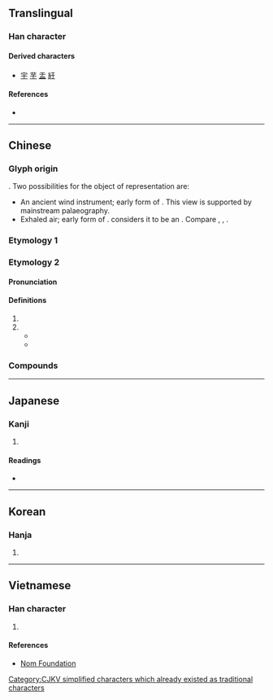 {{character info/new}}
{{also|千|干|子|扵|於}}<!-- may be replaced by zh-forms -->
==Translingual==
{{stroke order|type=animate}}

===Han character===
{{Han char|rn=7|rad=二|as=01|sn=3|four=10400|canj=MD|ids=⿻丁一}}

====Derived characters====
* [[宇]] [[芋]] [[盂]] [[紆]]

====References====
* {{Han ref|kx=0086.060|dkj=00252|dj=0177.040|hdz=10004.050|uh=4E8E|ud=20110|bh=A45F|bd=42079}}

----

==Chinese==

===Glyph origin===
{{Han etym}}
{{liushu|p}}. Two possibilities for the object of representation are:
* An ancient wind instrument; early form of {{och-l|竽}}. This view is supported by mainstream palaeography.
* Exhaled air; early form of {{och-l|吁|to sigh}}. ''{{w|Shuowen}}'' considers it to be an {{Han compound|一|丂|ls=ic|t1=flat stream of air|t2=to exhale|nocap=y}}. Compare {{zh-l|*乎}}, {{zh-l|*兮}}, {{zh-l|*号}}.

===Etymology 1===
{{zh-see|於}}

===Etymology 2===
{{zh-forms|alt=亏,亐}}

====Pronunciation====
{{zh-pron
|m=yú
|c=jyu4,jyu1
|h=
|mn=xm,twv:û/qz,twv:u/zz,tw:î
|w=
|mc=y
|oc=y
|ma=
|cat=pn
}}

====Definitions====
{{zh-hanzi}}

# {{surname|lang=zh}}
# {{n-g|Used in several names and proper nouns.}}
#* {{zh-x|單{chán}于|chief of the Xiongnu; a Chinese surname}}
#* {{zh-x|^淳于|a Chinese surname}}

===Compounds===
{{zh-der|于于|于嗟|于徐|于思|于時|于歸|于闐|于飛|于飛之樂|伊于胡底|刑于|友于|叔于田|君子于役|單于|大叔于田|大單于|淳于|燕燕于飛|福生于微|錞于|鳳凰于飛|鳳皇于蜚}}

----

==Japanese==

===Kanji===
{{ja-kanji|grade=|rs=二01}}

# {{defn|lang=ja|sort=二01}}

====Readings====
* {{ja-readings|on=[[う]] (u), [[く]] (ku)|kun=[[ここに]] (kokoni), [[ゆく]] (yuku)}}

----

==Korean==

===Hanja===
{{ko-hanja|hangeul=우|rv=u|mr=u}}

# {{defn|lang=ko|sort=二01}}

----

==Vietnamese==

===Han character===
{{vi-hantu|[[vu]], [[vo]], [[vò]]|rs=二01}}

# {{defn|lang=vi|sort=二01}}

====References====
* [http://nomfoundation.org/common/nom_details.php?codepoint=4e8e Nom Foundation]

[[Category:CJKV simplified characters which already existed as traditional characters]]